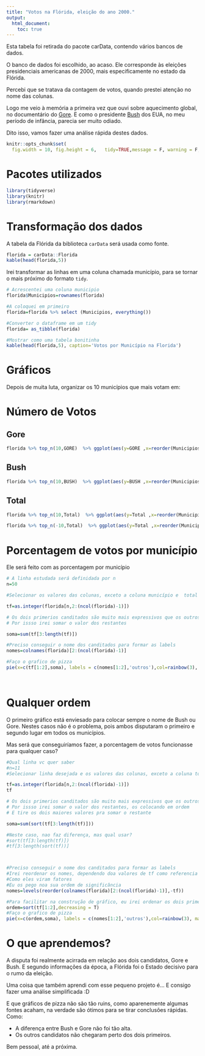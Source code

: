 ```yaml
---
title: "Votos na Flórida, eleição do ano 2000."
output: 
  html_document:
    toc: true
---
```


Esta tabela foi retirada do pacote carData, contendo vários  bancos de dados.

O banco de dados foi escolhido, ao acaso. Ele corresponde às eleições presidenciais americanas de 2000, mais especificamente no estado da Flórida.

Percebi que se tratava da contagem de votos, quando prestei atenção no nome das colunas.

Logo me veio à memória a primeira vez que ouvi sobre aquecimento global, no documentário do [Gore](https://www.youtube.com/watch?v=Qm6_H2G73p8). E como o presidente [Bush](https://en.wikipedia.org/wiki/Public_image_of_George_W._Bush) dos EUA, no meu período de infância, parecia ser muito odiado.

Dito isso, vamos fazer uma análise rápida destes dados.



```r
knitr::opts_chunk$set(
  fig.width = 10, fig.height = 6, 	tidy=TRUE,message = F, warning = F,	tidy.opts=list(arrow=TRUE,	indent=2))
```

# Pacotes utilizados
```r
library(tidyverse)
library(knitr)
library(rmarkdown)
```

# Transformação dos dados

A tabela da Flórida da biblioteca `carData` será usada como fonte.

```r
florida = carData::Florida
kable(head(florida,5))
```

Irei transformar as linhas em uma coluna chamada município, para se tornar o mais próximo do formato `tidy`.


```r
# Acrescentei uma coluna municipio
florida$Municipios=rownames(florida) 

#A coloquei em primeiro
florida=florida %>% select (Municipios, everything())

#Converter o dataframe em um tidy
florida= as_tibble(florida)

#Mostrar como uma tabela bonitinha
kable(head(florida,5), caption='Votos por Município na Florida')
```

# Gráficos

Depois de muita luta, organizar os 10 municípios que mais votam em:




# Número de Votos  {.tabset}


## Gore
```r
florida %>% top_n(10,GORE)  %>% ggplot(aes(y=GORE ,x=reorder(Municipios, -GORE))) + geom_bar(stat = "identity")

```

## Bush
```r
florida %>% top_n(10,BUSH)  %>% ggplot(aes(y=BUSH ,x=reorder(Municipios, -BUSH))) + geom_bar(stat = "identity")
```


## Total
```r
florida %>% top_n(10,Total)  %>% ggplot(aes(y=Total ,x=reorder(Municipios, -Total))) + geom_bar(stat = "identity") 

florida %>% top_n(-10,Total)  %>% ggplot(aes(y=Total ,x=reorder(Municipios, Total))) + geom_bar(stat = "identity")
```

## {-}

# Porcentagem de votos por município

Ele será feito com as porcentagem por município


```r
# A linha estudada será definidada por n
n=50
```

```r
#Selecionar os valores das colunas, exceto a coluna município e  total

tf=as.integer(florida[n,2:(ncol(florida)-1)]) 

# Os dois primerios canditados são muito mais expressivos que os outros
# Por issso irei somar o valor dos restantes

soma=sum(tf[3:length(tf)])

#Preciso conseguir o nome dos canditados para formar as labels
nomes=colnames(florida)[2:(ncol(florida)-1)]

#Faço o grafico de pizza
pie(x=c(tf[1:2],soma), labels = c(nomes[1:2],'outros'),col=rainbow(3), main=paste('Votos em ',florida[n,1]))




```

# Qualquer ordem

O primeiro gráfico está enviesado para colocar sempre o nome de Bush ou Gore. Nestes casos não é o problema, pois ambos disputaram o primeiro e segundo lugar em todos os municípios.

Mas será que conseguiríamos fazer, a porcentagem de votos funcionasse para qualquer caso?


```r
#Qual linha vc quer saber
#n=11
#Selecionar linha desejada e os valores das colunas, exceto a coluna total

tf=as.integer(florida[n,2:(ncol(florida)-1)])
tf

# Os dois primerios canditados são muito mais expressivos que os outros
# Por issso irei somar o valor dos restantes, os colocando em ordem
# E tire os dois maiores valores pra somar o restante 

soma=sum(sort(tf[3:length(tf)]))

#Neste caso, nao faz diferença, mas qual usar?
#sort(tf[3:length(tf)])
#tf[3:length(sort(tf))]



#Preciso conseguir o nome dos canditados para formar as labels
#Irei reordenar os nomes, dependendo doa valores de tf como referencia
#Como eles viram fatores
#Eu os pego noa sua ordem de significância
nomes=levels(reorder(colnames(florida)[2:(ncol(florida)-1)],-tf))

#Para facilitar na construção de gráfico, eu irei ordenar os dois primeiros valores de tf em uma variavel
ordem=sort(tf[1:2],decreasing = T)
#Faço o grafico de pizza
pie(x=c(ordem,soma), labels = c(nomes[1:2],'outros'),col=rainbow(3), main=paste('Votos em', florida[n,1]))
```

# O que aprendemos?

A disputa foi realmente acirrada em relação aos dois  candidatos, Gore e Bush. E segundo informações da época, a Flórida foi o Estado decisivo para o rumo da eleição.

Uma coisa que também aprendi com esse pequeno projeto é... E consigo fazer uma análise simplificada :D

E que gráficos de pizza não são tão ruins, como aparenemente algumas fontes acaham, na verdade são ótimos para se tirar conclusões rápidas. Como:

- A diferença entre Bush e Gore não foi tão alta.
- Os outros candidatos não chegaram perto dos dois primeiros.

Bem pessoal, até a próxima.

